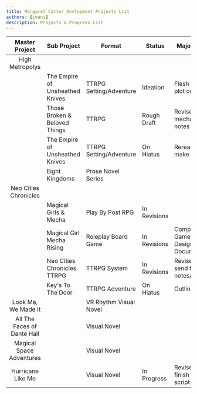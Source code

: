 ```yaml
---
title: Margaret Catter Devlopment Projects List
authors: [imani]
description: Projects & Progress List
---
```


|             Master Project              | Sub Project                           | Format                  | Status                  | Major Goal                     |
| :-------------------------------------: | ------------------------------------- | ----------------------- | ----------------------- | ------------------------------ |
|             High Metropolys             |                                       |                         |                         |                                |
|                                         | The Empire of Unsheathed Knives       | TTRPG Setting/Adventure | Ideation                | Flesh out plot outline         |
|                                         | Those Broken & Beloved Things         | TTRPG                   | Rough Draft             | Revise mechanics notes         |
|                                         | The Empire of Unsheathed Knives       | TTRPG Setting/Adventure | On Hiatus               | Reread & make notes            |
|                                         | Eight Kingdoms                        | Prose Novel Series      |                         |                                |
|           Neo Cities Chronicles         |                                       |                         |                         |                                |
|                                         | Magical Girls & Mecha                 | Play By Post RPG        | In Revisions            |                                |
|                                         | Magical Girl Mecha Rising             | Roleplay Board Game     | In Revisions            | Complete Game Design Document  |
|                                         | Neo Cities Chronicles TTRPG           | TTRPG System            | In Revisions            | Revise & send for notes/review |
|                                         | Key's To The Door                     | TTRPG Adventure         | On Hiatus               | Outline                        |
|           Look Ma, We Made It           |                                       | VR Rhythm Visual Novel  |                         |                                |
|       All The Faces of Dante Hall       |                                       | Visual Novel            |                         |                                |
|       Magical Space Adventures          |                                       | Visual Novel            |                         |                                |
|            Hurricane Like Me            |                                       | Visual Novel            | In Progress             | Revise & finish game script    |
